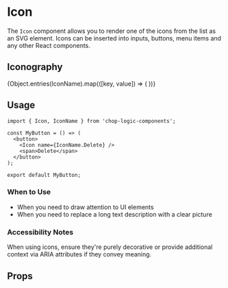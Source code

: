 
<Meta of={IconStories} title='Icon' />

# Icon

The `Icon` component allows you to render one of the icons from the list as an SVG element. Icons can be inserted into inputs, buttons, menu items and any other React components.

## Iconography

<IconGallery>
  {Object.entries(IconName).map(([key, value]) => (
    <IconItem name={key} key={key}>
      <Icon name={value} />
    </IconItem>
  ))}
</IconGallery>

## Usage

```tsx
import { Icon, IconName } from 'chop-logic-components';

const MyButton = () => (
  <button>
    <Icon name={IconName.Delete} />
    <span>Delete</span>
  </button>
);

export default MyButton;
```


### When to Use

- When you need to draw attention to UI elements
- When you need to replace a long text description with a clear picture

### Accessibility Notes

When using icons, ensure they're purely decorative or provide additional context via ARIA attributes if they convey meaning.

## Props

<Controls />